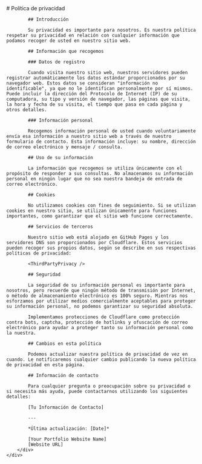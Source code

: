 
<Layout title="Política de privacidad" robots="noindex, nofollow">
	<div class="row">
		<div class="col content-text">
			# Política de privacidad

			## Introducción

			Su privacidad es importante para nosotros. Es nuestra política respetar su privacidad en relación con cualquier información que podamos recoger de usted en nuestro sitio web.

			## Información que recogemos

			### Datos de registro

			Cuando visita nuestro sitio web, nuestros servidores pueden registrar automáticamente los datos estándar proporcionados por su navegador web. Estos datos se consideran "información no identificable", ya que no le identifican personalmente por sí mismos. Puede incluir la dirección del Protocolo de Internet (IP) de su computadora, su tipo y versión de navegador, las páginas que visita, la hora y fecha de su visita, el tiempo que pasa en cada página y otros detalles.

			### Información personal

			Recogemos información personal de usted cuando voluntariamente envía esa información a nuestro sitio web a través de nuestro formulario de contacto. Esta información incluye: su nombre, dirección de correo electrónico y mensaje / consulta.

			## Uso de su información

			La información que recogemos se utiliza únicamente con el propósito de responder a sus consultas. No almacenamos su información personal en ningún lugar que no sea nuestra bandeja de entrada de correo electrónico.

			## Cookies

			No utilizamos cookies con fines de seguimiento. Si se utilizan cookies en nuestro sitio, se utilizan únicamente para funciones importantes, como garantizar que el sitio web funcione correctamente.

			## Servicios de terceros

			Nuestro sitio web está alojado en GitHub Pages y los servidores DNS son proporcionados por Cloudflare. Estos servicios pueden recoger sus propios datos, según se describe en sus respectivas políticas de privacidad:

			<ThirdPartyPrivacy />

			## Seguridad

			La seguridad de su información personal es importante para nosotros, pero recuerde que ningún método de transmisión por Internet, o método de almacenamiento electrónico es 100% seguro. Mientras nos esforzamos por utilizar medios comercialmente aceptables para proteger su información personal, no podemos garantizar su seguridad absoluta.

			Implementamos protecciones de Cloudflare como protección contra bots, captcha, protección de hotlinks y ofuscación de correo electrónico para ayudar a proteger tanto su información personal como la nuestra.

			## Cambios en esta política

			Podemos actualizar nuestra política de privacidad de vez en cuando. Le notificaremos cualquier cambio publicando la nueva política de privacidad en esta página.

			## Información de contacto

			Para cualquier pregunta o preocupación sobre su privacidad o si necesita más ayuda, puede contactarnos utilizando los siguientes detalles:

			[Tu Información de Contacto]

			---

			*Última actualización: [Date]*

			[Your Portfolio Website Name]
			[Website URL]
		</div>
	</div>
</Layout>